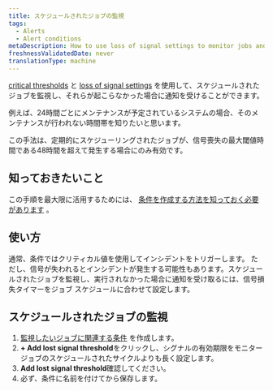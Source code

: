 ```yaml
---
title: スケジュールされたジョブの監視
tags:
  - Alerts
  - Alert conditions
metaDescription: How to use loss of signal settings to monitor jobs and be alerted when they don't happen.
freshnessValidatedDate: never
translationType: machine
---
```


[critical thresholds](/docs/alerts-applied-intelligence/new-relic-alerts/advanced-alerts/advanced-techniques/set-thresholds-alert-condition) と [loss of signal settings](/docs/alerts-applied-intelligence/new-relic-alerts/alert-conditions/create-nrql-alert-conditions#signal-loss) を使用して、スケジュールされたジョブを監視し、それらが起こらなかった場合に通知を受けることができます。

例えば、24時間ごとにメンテナンスが予定されているシステムの場合、そのメンテナンスが行われない時間帯を知りたいと思います。

この手法は、定期的にスケジューリングされたジョブが、信号喪失の最大閾値時間である48時間を超えて発生する場合にのみ有効です。

## 知っておきたいこと

この手順を最大限に活用するためには、 [条件を作成する方法を知っておく必要があります](/docs/alerts-applied-intelligence/new-relic-alerts/alert-conditions/create-alert-conditions) 。

## 使い方

通常、条件ではクリティカル値を使用してインシデントをトリガーします。 ただし、信号が失われるとインシデントが発生する可能性もあります。スケジュールされたジョブを監視し、実行されなかった場合に通知を受け取るには、信号損失タイマーをジョブ スケジュールに合わせて設定します。

## スケジュールされたジョブの監視

1. [監視したいジョブに関連する条件](/docs/alerts-applied-intelligence/new-relic-alerts/alert-conditions/create-alert-conditions) を作成します。
2. <DNT>**+ Add lost signal threshold**</DNT>をクリックし、シグナルの有効期限をモニター ジョブのスケジュールされたサイクルよりも長く設定します。
3. <DNT>**Add lost signal threshold**</DNT>確認してください。
4. 必ず、条件に名前を付けてから保存します。